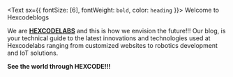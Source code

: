 <Text sx={{ fontSize: [6], fontWeight: `bold`, color: `heading` }}>
  Welcome to Hexcodeblogs
</Text>

We are **[HEXCODELABS](https://hexcodelabs.lk/)** and this is how we envision the future!!! Our blog, is your technical guide to the latest innovations and technologies used at Hexcodelabs ranging from customized websites to robotics development and IoT solutions. 

**See the world through HEXCODE!!!**
